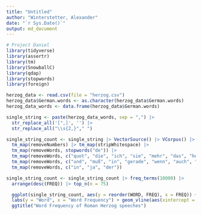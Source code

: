 ```yaml
---
title: "Untitled"
author: "Winterstetter, Alexander"
date: "`r Sys.Date()`"
output: md_document
---
```


```r
# Project Daniel
library(tidyverse)
library(assertr)
library(tm)
library(SnowballC)
library(qdap)
library(stopwords)
library(foreign)

herzog_data <- read.csv(file = "herzog.csv")
herzog_data$German.words <- as.character(herzog_data$German.words)
herzog_data_words <- data.frame(herzog_data$German.words)

single_string <- paste(herzog_data_words, sep = ",") |>
  str_replace_all('[",]', '') |>
  str_replace_all("\\s{2,}"," ")

single_string_count <- single_string |> VectorSource() |> VCorpus() |> tm_map(removePunctuation) |>
  tm_map(removeNumbers) |> tm_map(stripWhitespace) |>
  tm_map(removeWords, stopwords("de")) |>
  tm_map(removeWords, c("quot", "die", "ich", "sie", "mehr", "das", "heute", "es", "immer", "müssen")) |>
  tm_map(removeWords, c("und", "muß", "in", "gerade", "wenn", "auch", "viele", "deshalb", "gibt", "geht")) |>
  tm_map(removeWords, c("in", "ja", "der"))

single_string_count <- single_string_count |> freq_terms(10000) |> 
  arrange(desc(FREQ)) |> top_n(n = 75) 

  ggplot(single_string_count, aes(y = reorder(WORD, FREQ), x = FREQ)) + geom_col() +
  labs(y = "Word", x = "Word Frequency") + geom_vline(aes(xintercept = 0)) + theme_bw() + 
  ggtitle("Word Frequency of Roman Herzog speeches")
```